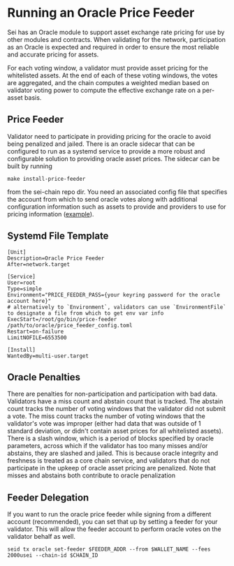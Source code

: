 # Running an Oracle Price Feeder

Sei has an Oracle module to support asset exchange rate pricing for use by other modules and contracts. When validating
for the network, participation as an Oracle is expected and required in order to ensure the most reliable and accurate
pricing for assets.

For each voting window, a validator must provide asset pricing for the whitelisted assets. At the end of each of these
voting windows, the votes are aggregated, and the chain computes a weighted median based on validator voting power to
compute the effective exchange rate on a per-asset basis.

## Price Feeder

Validator need to participate in providing pricing for the oracle to avoid being penalized and jailed. There is an
oracle sidecar that can be configured to run as a systemd service to provide a more robust and configurable solution to
providing oracle asset prices. The sidecar can be built by running

```
make install-price-feeder
```

from the sei-chain repo dir.
You need an associated config file that specifies the account from which to send oracle votes along with additional
configuration information such as assets to provide and providers to use for pricing information
([example](https://github.com/sei-protocol/sei-chain/blob/master/oracle/price-feeder/config.example.toml)).

## Systemd File Template

```
[Unit]
Description=Oracle Price Feeder
After=network.target

[Service]
User=root
Type=simple
Environment="PRICE_FEEDER_PASS={your keyring password for the oracle account here}"
# alternatively to `Environment`, validators can use `EnvironmentFile` to designate a file from which to get env var info
ExecStart=/root/go/bin/price-feeder /path/to/oracle/price_feeder_config.toml
Restart=on-failure
LimitNOFILE=6553500

[Install]
WantedBy=multi-user.target
```

## Oracle Penalties

There are penalties for non-participation and participation with bad data. Validators have a miss count and abstain
count that is tracked. The abstain count tracks the number of voting windows that the validator did not submit a vote.
The miss count tracks the number of voting windows that the validator's vote was improper (either had data that was
outside of 1 standard deviation, or didn't contain asset prices for all whitelisted assets). There is a slash window,
which is a period of blocks specified by oracle parameters, across which if the validator has too many misses and/or
abstains, they are slashed and jailed. This is because oracle integrity and freshness is treated as a core chain
service, and validators that do not participate in the upkeep of oracle asset pricing are penalized. Note that misses
and abstains both contribute to oracle penalization

## Feeder Delegation

If you want to run the oracle price feeder while signing from a different account (recommended), you can set that up by
setting a feeder for your validator. This will allow the feeder account to perform oracle votes on the validator behalf
as well.

```
seid tx oracle set-feeder $FEEDER_ADDR --from $WALLET_NAME --fees 2000usei --chain-id $CHAIN_ID
```
